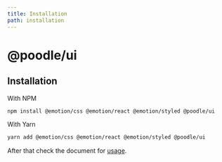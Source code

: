 ```yaml
---
title: Installation
path: installation
---
```


# @poodle/ui


## Installation

With NPM

```bash
npm install @emotion/css @emotion/react @emotion/styled @poodle/ui
```

With Yarn

```bash
yarn add @emotion/css @emotion/react @emotion/styled @poodle/ui
```

After that check the document for [usage](/ui/getting-started/usage).

